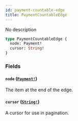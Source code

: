 ```yaml
---
id: payment-countable-edge
title: PaymentCountableEdge
---
```


No description

```graphql
type PaymentCountableEdge {
  node: Payment!
  cursor: String!
}
```

### Fields

#### `node` ([`Payment!`](/api-reference/objects/payment.mdx))

The item at the end of the edge.

#### `cursor` ([`String!`](/api-reference/scalars/string.mdx))

A cursor for use in pagination.
